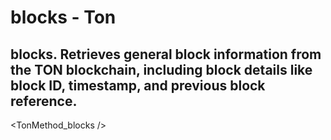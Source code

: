 # blocks - Ton

## blocks. Retrieves general block information from the TON blockchain, including block details like block ID, timestamp, and previous block reference.


<TonMethod_blocks />
